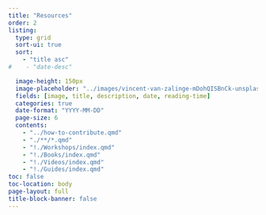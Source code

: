 ```yaml
---
title: "Resources"
order: 2
listing:
  type: grid
  sort-ui: true
  sort:
    - "title asc"
#    - "date-desc"

  image-height: 150px
  image-placeholder: "../images/vincent-van-zalinge-mDohQISBnCk-unsplash.jpg"
  fields: [image, title, description, date, reading-time]
  categories: true
  date-format: "YYYY-MM-DD"
  page-size: 6
  contents:
    - "../how-to-contribute.qmd"
    - "./**/*.qmd"
    - "!./Workshops/index.qmd"
    - "!./Books/index.qmd"
    - "!./Videos/index.qmd"
    - "!./Guides/index.qmd"
toc: false
toc-location: body
page-layout: full
title-block-banner: false
---
```

